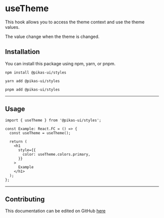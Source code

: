 # useTheme


<NextSeo title="useTheme" />

This hook allows you to access the theme context and use the theme values.

The value change when the theme is changed.

## Installation

You can install this package using npm, yarn, or pnpm.

```
npm install @pikas-ui/styles
```

```
yarn add @pikas-ui/styles
```

```
pnpm add @pikas-ui/styles
```

---

## Usage

```tsx
import { useTheme } from '@pikas-ui/styles';

const Example: React.FC = () => {
  const useTheme = useTheme();

  return (
    <h1
      style={{
        color: useTheme.colors.primary,
      }}
    >
      Example
    </h1>
  );
};
```

---

## Contributing

This documentation can be edited on GitHub [here](https://github.com/Achaak/pikas/blob/main/apps/docs-ui/pages/utilities/useTheme.mdx)
